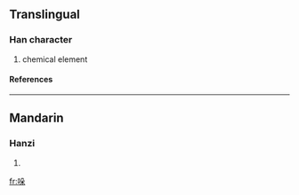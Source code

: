 ==Translingual==
===Han character===
{{Han char|rn=30|rad=口|as=06|sn=9|four=|canj=口竹弓木 (RHND)}}
# chemical element
====References====
{{Han ref|kx=0189.271|hdz=10619.130|uh=54DA|ud=21722}}
----
==Mandarin==
===Hanzi===
{{cmn-hanzi|pin=[[duǒ]] (duo3)|wg=to<sup>3</sup>}}
# {{defn|Mandarin}}

[[fr:哚]]
